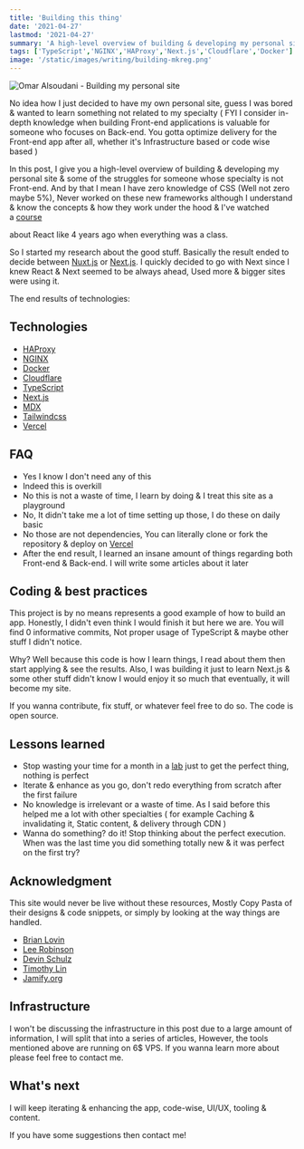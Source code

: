 ```yaml
---
title: 'Building this thing'
date: '2021-04-27'
lastmod: '2021-04-27'
summary: 'A high-level overview of building & developing my personal site & some of the struggles for someone whose specialty is not Front-end'
tags: ['TypeScript','NGINX','HAProxy','Next.js','Cloudflare','Docker']
image: '/static/images/writing/building-mkreg.png'
---
```


<Image
  src="/static/images/writing/building-mkreg.png"
  alt="Omar Alsoudani - Building my personal site"
  width={1392}
  height={1100}
/>


No idea how I just decided to have my own personal site, guess I was bored & wanted to learn something not related to my specialty ( FYI I consider in-depth knowledge when building Front-end applications is valuable for someone who focuses on Back-end. You gotta optimize delivery for the Front-end app after all, whether it's Infrastructure based or code wise based )

In this post, I give you a high-level overview of building & developing my personal site & some of the struggles for someone whose specialty is not Front-end. And by that I mean I have zero knowledge of CSS (Well not zero maybe 5%), Never worked on these new frameworks although I understand & know the concepts & how they work under the hood & I've watched a [course](https://www.udemy.com/course/react-the-complete-guide-incl-redux/)

about React like 4 years ago when everything was a class.

So I started my research about the good stuff. Basically the result ended to decide between [Nuxt.js](https://nuxtjs.org/) or [Next.js](https://nextjs.org/). I quickly decided to go with Next since I knew React & Next seemed to be always ahead, Used more & bigger sites were using it.

The end results of technologies:

## Technologies

- [HAProxy](https://www.haproxy.org/)
- [NGINX](https://nginx.org/)
- [Docker](https://www.docker.com/)
- [Cloudflare](https://cloudflare.com/)
- [TypeScript](https://www.typescriptlang.org/)
- [Next.js](https://nextjs.org/)
- [MDX](https://mdxjs.com/)
- [Tailwindcss](https://tailwindcss.com/)
- [Vercel](https://vercel.com/)

## FAQ

- Yes I know I don't need any of this
- Indeed this is overkill
- No this is not a waste of time, I learn by doing & I treat this site as a playground
- No, It didn't take me a lot of time setting up those, I do these on daily basic
- No those are not dependencies, You can literally clone or fork the repository & deploy on [Vercel](https://vercel.com/)
- After the end result, I learned an insane amount of things regarding both Front-end & Back-end. I will write some articles about it later

## Coding & best practices

This project is by no means represents a good example of how to build an app. Honestly, I didn't even think I would finish it but here we are. You will find 0 informative commits, Not proper usage of TypeScript & maybe other stuff I didn't notice.

Why? Well because this code is how I learn things, I read about them then start applying & see the results. Also, I was building it just to learn Next.js & some other stuff didn't know I would enjoy it so much that eventually, it will become my site.

If you wanna contribute, fix stuff, or whatever feel free to do so. The code is open source.

## Lessons learned

- Stop wasting your time for a month in a [lab](https://rsms.me/inter/lab/) just to get the perfect thing, nothing is perfect
- Iterate & enhance as you go, don't redo everything from scratch after the first failure
- No knowledge is irrelevant or a waste of time. As I said before this helped me a lot with other specialties ( for example Caching & invalidating it, Static content, & delivery through CDN )
- Wanna do something? do it! Stop thinking about the perfect execution. When was the last time you did something totally new & it was perfect on the first try?

## Acknowledgment

This site would never be live without these resources, Mostly Copy Pasta of their designs & code snippets, or simply by looking at the way things are handled.

- [Brian Lovin](https://brianlovin.com/)
- [Lee Robinson](https://leerob.io/)
- [Devin Schulz](https://devinschulz.com/)
- [Timothy Lin](https://tailwind-nextjs-starter-blog.vercel.app/)
- [Jamify.org](https://www.jamify.org/)

## Infrastructure

I won't be discussing the infrastructure in this post due to a large amount of information, I will split that into a series of articles, However, the tools mentioned above are running on 6$ VPS. If you wanna learn more about please feel free to contact me.

## What's next

I will keep iterating & enhancing the app, code-wise, UI/UX, tooling & content.

If you have some suggestions then contact me!